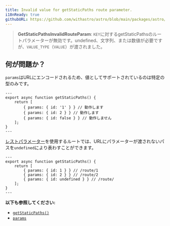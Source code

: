 ```yaml
---
title: Invalid value for getStaticPaths route parameter.
i18nReady: true
githubURL: https://github.com/withastro/astro/blob/main/packages/astro/src/core/errors/errors-data.ts
---
```


> **GetStaticPathsInvalidRouteParam**: `KEY`に対するgetStaticPathsのルートパラメーターが無効です。undefined、文字列、または数値が必要ですが、`VALUE_TYPE`（`VALUE`）が渡されました。

## 何が問題か？

`params`はURLにエンコードされるため、値としてサポートされているのは特定の型のみです。

```astro title="/route/[id].astro"
---
export async function getStaticPaths() {
	return [
		{ params: { id: '1' } } // 動作します
		{ params: { id: 2 } } // 動作します
		{ params: { id: false } } // 動作しません
	];
}
---
```

[レストパラメーター](/ja/guides/routing/#rest-parameters)を使用するルートでは、URLにパラメーターが渡されないパスを`undefined`により表わすことができます。

```astro title="/route/[...id].astro"
---
export async function getStaticPaths() {
	return [
		{ params: { id: 1 } } // /route/1
		{ params: { id: 2 } } // /route/2
		{ params: { id: undefined } } // /route/
	];
}
---
```

**以下も参照してください:**
-  [`getStaticPaths()`](/ja/reference/routing-reference/#getstaticpaths)
-  [`params`](/ja/reference/api-reference/#params)


